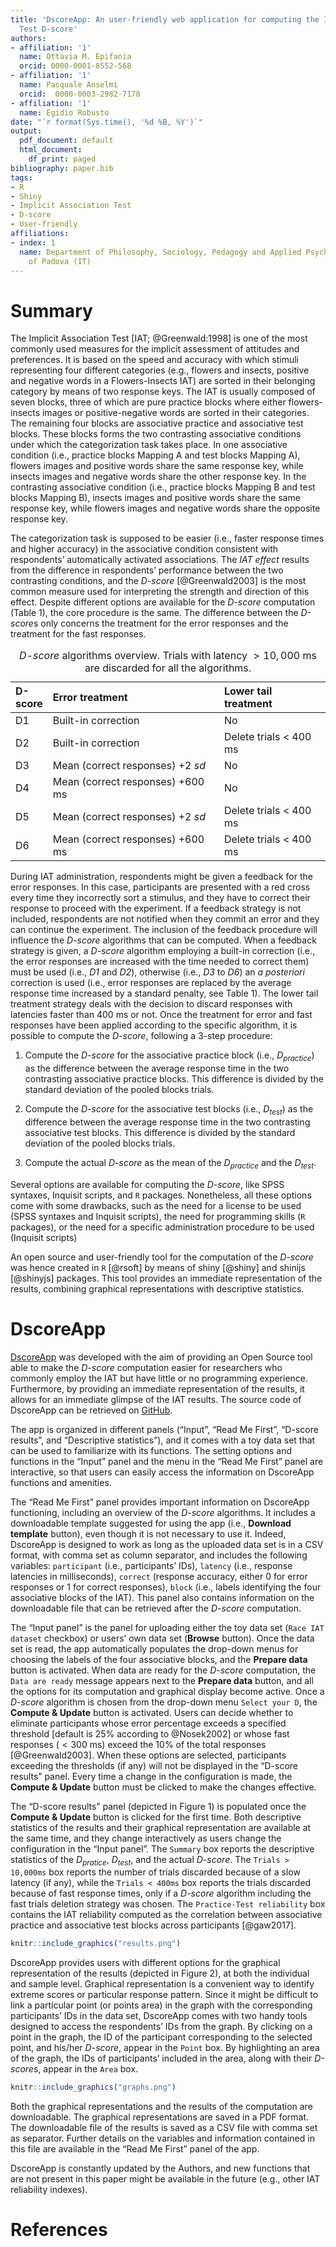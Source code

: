 ```yaml
---
title: 'DscoreApp: An user-friendly web application for computing the Implicit Association
  Test D-score'
authors:
- affiliation: '1'
  name: Ottavia M. Epifania
  orcid: 0000-0001-8552-568
- affiliation: '1'
  name: Pasquale Anselmi
  orcid:  0000-0003-2982-7178
- affiliation: '1'
  name: Egidio Robusto
date: "`r format(Sys.time(), '%d %B, %Y')`"
output:
  pdf_document: default
  html_document:
    df_print: paged
bibliography: paper.bib
tags:
- R
- Shiny
- Implicit Association Test
- D-score
- User-friendly
affiliations:
- index: 1
  name: Department of Philosophy, Sociology, Pedagogy and Applied Psychology, University
    of Padova (IT)
---
```



# Summary

The Implicit Association Test [IAT; @Greenwald:1998] is one of the most commonly used measures for the implicit assessment of attitudes and preferences. It is based on the speed and accuracy with which stimuli representing four different categories (e.g., flowers and insects, positive and negative words in a Flowers-Insects IAT) are sorted in their belonging category by means of two response keys. The IAT is usually composed of seven blocks, three of which are pure practice blocks where either flowers-insects images or positive-negative words are sorted in their categories. The remaining four blocks are associative practice and associative test blocks. These blocks forms the two contrasting associative conditions under which the categorization task takes place. In one associative condition (i.e., practice blocks Mapping A and test blocks Mapping A), flowers images and positive words share the same response key, while insects images and negative words share the other response key. In the contrasting associative condition (i.e., practice blocks Mapping B and test blocks Mapping B), insects images and positive words share the same response key, while flowers images and negative words share the opposite response key. 

The categorization task is supposed to be easier (i.e., faster response times and higher accuracy) in the associative condition consistent with respondents' automatically activated associations. The *IAT effect* results from the difference in respondents' performance between the two contrasting conditions, and the *D-score* [@Greenwald2003] is the most common measure used for interpreting the strength and direction of this effect. Despite different options are available for the *D-score* computation (Table 1), the core procedure is the same. The difference between the *D-score*s only concerns the treatment for the error responses and the treatment for the fast responses. 

Table: *D-score* algorithms overview. Trials with latency $> 10,000$ ms are discarded for all the algorithms.


| D-score | Error treatment                         | Lower tail treatment     |
| :------ | :-------------------------------------- | :----------------------- |
| D1      | Built-in correction                     | No                       |
| D2      | Built-in correction                     | Delete trials $<$ 400 ms |
| D3      | Mean (correct responses) $+ 2$ *sd*     | No                       |
| D4      | Mean (correct responses) $+ 600$ ms     | No                       |
| D5      | Mean (correct responses) $+ 2$ *sd*     | Delete trials $<$ 400 ms |
| D6      | Mean (correct responses) $+ 600$ ms     | Delete trials $<$ 400 ms | 


During IAT administration, respondents might be given a feedback for the error responses. In this case, participants are presented with a red cross every time they incorrectly sort a stimulus, and they have to correct their response to proceed with the experiment. If a feedback strategy is not included, respondents are not notified when they commit an error and they can continue the experiment. The inclusion of the feedback procedure will influence the *D-score* algorithms that can be computed. When a feedback strategy is given, a *D-score* algorithm employing a built-in correction (i.e., the error responses are increased with the time needed to correct them) must be used (i.e., *D1* and *D2*), otherwise (i.e., *D3* to *D6*) an *a posteriori* correction is used (i.e., error responses are replaced by the average response time increased by a standard penalty, see Table 1). The lower tail treatment strategy deals with the decision to discard responses with latencies faster than $400$ ms or not. Once the treatment for error and fast responses have been applied according to the specific algorithm, it is possible to compute the *D-score*, following a 3-step procedure: 

1. Compute the *D-score* for the associative practice block (i.e., $D_{practice}$) as the difference between the average response time in the two contrasting associative practice blocks. This difference is divided by the standard deviation of the pooled blocks trials.

2. Compute the *D-score* for the associative test blocks (i.e., $D_{test}$) as the difference between the average response time in the two contrasting associative test blocks. This difference is divided by the standard deviation of the pooled blocks trials.

3. Compute the actual *D-score* as the mean of the $D_{practice}$ and the $D_{test}$.

Several options are available for computing the *D-score*, like SPSS syntaxes, Inquisit scripts, and `R` packages. Nonetheless, all these options come with some drawbacks, such as the need for a license to be used (SPSS syntaxes and Inquisit scripts), the need for programming skills (`R` packages), or the need for a specific administration procedure to be used (Inquisit scripts) 


An open source and user-friendly tool for the computation of the *D-score* was hence created in `R` [@rsoft] by means of shiny [@shiny] and shinijs [@shinyjs] packages. This tool provides an immediate representation of the results, combining graphical representations with descriptive statistics. 

# DscoreApp

[DscoreApp](http://fisppa.psy.unipd.it/DscoreApp/) was developed with the aim of providing an Open Source tool able to make the *D-score* computation easier for researchers who commonly employ the IAT but have little or no programming experience. Furthermore, by providing an immediate representation of the results, it allows for an immediate glimpse of the IAT results. The source code of DscoreApp can be retrieved on [GitHub](https://github.com/OttaviaE/DscoreApp).

The app is organized in different panels ("Input", "Read Me First", "D-score results", and "Descriptive statistics"), and it comes with a toy data set that can be used to familiarize with its functions. The setting options and functions in the "Input" panel and the menu in the "Read Me First" panel are interactive, so that users can easily access the information on DscoreApp functions and amenities. 

The "Read Me First" panel provides important information on DscoreApp functioning, including an overview of the *D-score* algorithms. It includes a downloadable template suggested for using the app (i.e., **Download template** button), even though it is not necessary to use it. Indeed, DscoreApp is designed to work as long as the uploaded data set is in a CSV format, with comma set as column separator, and includes the following variables: `participant` (i.e., participants' IDs), `latency` (i.e., response latencies in milliseconds), `correct` (response accuracy, either 0 for error responses or 1 for correct responses), `block` (i.e., labels identifying the four associative blocks of the IAT). This panel also contains information on the downloadable file that can be retrieved after the *D-score* computation. 


The "Input panel" is the panel for uploading either the toy data set (`Race IAT dataset` checkbox) or users' own data set (**Browse** button). Once the data set is read, the app automatically populates the drop-down menus for choosing the labels of the four associative blocks, and the **Prepare data** button is activated. When data are ready for the *D-score* computation, the `Data are ready` message appears next to the **Prepare data** button, and all the options for its computation and graphical display become active. Once a *D-score* algorithm is chosen from the drop-down menu `Select your D`, the **Compute & Update** button is activated. Users can decide whether to eliminate participants whose error percentage exceeds a specified threshold [default is 25% according to @Nosek2002] or whose fast responses ($< 300$ ms) exceed the 10% of the total responses [@Greenwald2003]. When these options are selected, participants exceeding the thresholds (if any) will not be displayed in the "D-score results" panel. Every time a change in the configuration is made, the **Compute & Update** button must be clicked to make the changes effective. 

The "D-score results" panel (depicted in Figure 1) is populated once the **Compute & Update** button is clicked for the first time. Both descriptive statistics of the results and their graphical representation are available at the same time, and they change interactively as users change the configuration in the "Input panel". The `Summary` box reports the descriptive statistics of the $D_{pratice}$, $D_{test}$, and the actual $D$-$score$. The `Trials > 10,000ms` box reports the number of trials discarded because of a slow latency (if any), while the `Trials < 400ms` box reports the trials discarded because of fast response times, only if a *D-score* algorithm including the fast trials deletion strategy was chosen. The `Practice-Test reliability` box contains the IAT reliability computed as the correlation between associative practice and associative test blocks across participants [@gaw2017].

```r
knitr::include_graphics("results.png")
```

DscoreApp provides users with different options for the graphical representation of the results (depicted in Figure 2), at both the individual and sample level. Graphical representation is a convenient way to identify extreme scores or particular response pattern. Since it might be difficult to link a particular point (or points area) in the graph with the corresponding participants' IDs in the data set, DscoreApp comes with two handy tools designed to access the respondents' IDs from the graph. By clicking on a point in the graph, the ID of the participant corresponding to the selected point, and his/her *D-score*, appear in the `Point` box. By highlighting an area of the graph, the IDs of participants' included in the area, along with their *D-score*s, appear in the `Area` box.  

```r
knitr::include_graphics("graphs.png")
```

Both the graphical representations and the results of the computation are downloadable. The graphical representations are saved in a PDF format. The downloadable file of the results is saved as a CSV file with comma set as separator. Further details on the variables and information contained in this file are available in the "Read Me First" panel of the app.

DscoreApp is constantly updated by the Authors, and new functions that are not present in this paper might be available in the future (e.g., other IAT reliability indexes).

# References